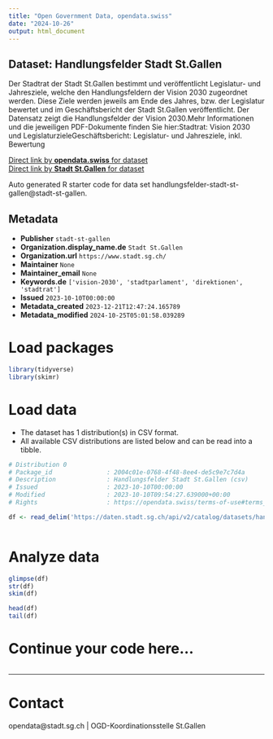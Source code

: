 ```yaml
---
title: "Open Government Data, opendata.swiss"
date: "2024-10-26"
output: html_document
---
```


## Dataset: Handlungsfelder Stadt St.Gallen

Der Stadtrat der Stadt St.Gallen bestimmt und veröffentlicht Legislatur- und Jahresziele, welche den Handlungsfeldern der Vision 2030 zugeordnet werden. Diese Ziele werden jeweils am Ende des Jahres, bzw. der Legislatur bewertet und im Geschäftsbericht der Stadt St.Gallen veröffentlicht. Der Datensatz zeigt die Handlungsfelder der Vision 2030.Mehr Informationen und die jeweiligen PDF-Dokumente finden Sie hier:Stadtrat: Vision 2030 und LegislaturzieleGeschäftsbericht: Legislatur- und Jahresziele, inkl. Bewertung

[Direct link by **opendata.swiss** for dataset](https://opendata.swiss/de/dataset/handlungsfelder-stadt-st-gallen)<br>
[Direct link by **Stadt St.Gallen** for dataset](https://daten.stadt.sg.ch/explore/dataset/handlungsfelder-stadt-st-gallen/)

Auto generated R starter code for data set handlungsfelder-stadt-st-gallen@stadt-st-gallen.

## Metadata

- **Publisher** `stadt-st-gallen`
- **Organization.display_name.de** `Stadt St.Gallen`
- **Organization.url** `https://www.stadt.sg.ch/`
- **Maintainer** `None`
- **Maintainer_email** `None`
- **Keywords.de** `['vision-2030', 'stadtparlament', 'direktionen', 'stadtrat']`
- **Issued** `2023-10-10T00:00:00`
- **Metadata_created** `2023-12-21T12:47:24.165789`
- **Metadata_modified** `2024-10-25T05:01:58.039289`


# Load packages

```r

library(tidyverse)
library(skimr)

```

# Load data

-   The dataset has 1 distribution(s) in CSV format.
-   All available CSV distributions are listed below and can be read into a tibble.

```r

# Distribution 0
# Package_id               : 2004c01e-0768-4f48-8ee4-de5c9e7c7d4a
# Description              : Handlungsfelder Stadt St.Gallen (csv)
# Issued                   : 2023-10-10T00:00:00
# Modified                 : 2023-10-10T09:54:27.639000+00:00
# Rights                   : https://opendata.swiss/terms-of-use#terms_by

df <- read_delim('https://daten.stadt.sg.ch/api/v2/catalog/datasets/handlungsfelder-stadt-st-gallen/exports/csv?use_labels=true')



```

# Analyze data

```r

glimpse(df)
str(df)
skim(df)

head(df)
tail(df)

```

# Continue your code here...

```r

```

------------------------------------------------------------------------

# Contact

opendata@stadt.sg.ch | OGD-Koordinationsstelle St.Gallen
